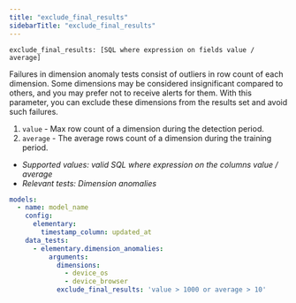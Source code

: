 ```yaml
---
title: "exclude_final_results"
sidebarTitle: "exclude_final_results"
---
```




<AiGenerateTest />

`exclude_final_results: [SQL where expression on fields value / average]`

Failures in dimension anomaly tests consist of outliers in row count of each dimension.
Some dimensions may be considered insignificant compared to others, and you may prefer not to receive alerts for them.
With this parameter, you can exclude these dimensions from the results set and avoid such failures.

1. `value` - Max row count of a dimension during the detection period.
2. `average` - The average rows count of a dimension during the training period.

- _Supported values: valid SQL where expression on the columns value / average_
- _Relevant tests: Dimension anomalies_

<RequestExample>

```yml test
models:
  - name: model_name
    config:
      elementary:
        timestamp_column: updated_at
    data_tests:
      - elementary.dimension_anomalies:
          arguments:
            dimensions:
              - device_os
              - device_browser
            exclude_final_results: 'value > 1000 or average > 10'
```

</RequestExample>
